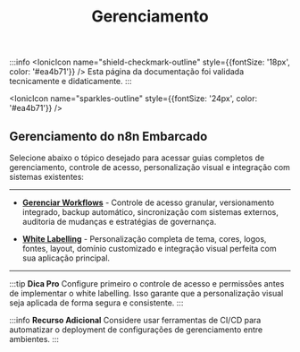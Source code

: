 ﻿---
sidebar_position: 3
title: Gerenciamento
description: Gerenciamento de workflows e white labelling no embed do n8n
keywords: [n8n, embed, gerenciamento, workflows, white label]
---


:::info
<IonicIcon name="shield-checkmark-outline" style={{fontSize: '18px', color: '#ea4b71'}} />
Esta página da documentação foi validada tecnicamente e didaticamente.
:::

<IonicIcon name="sparkles-outline" style={{fontSize: '24px', color: '#ea4b71'}} />

## Gerenciamento do n8n Embarcado

Selecione abaixo o tópico desejado para acessar guias completos de gerenciamento, controle de acesso, personalização visual e integração com sistemas existentes:

---

- **[Gerenciar Workflows](/embed/gerenciamento/gerenciar-workflows)** - Controle de acesso granular, versionamento integrado, backup automático, sincronização com sistemas externos, auditoria de mudanças e estratégias de governança.

- **[White Labelling](/embed/gerenciamento/white-labelling)** - Personalização completa de tema, cores, logos, fontes, layout, domínio customizado e integração visual perfeita com sua aplicação principal.

---

:::tip **Dica Pro**
Configure primeiro o controle de acesso e permissões antes de implementar o white labelling. Isso garante que a personalização visual seja aplicada de forma segura e consistente.
:::

:::info **Recurso Adicional**
Considere usar ferramentas de CI/CD para automatizar o deployment de configurações de gerenciamento entre ambientes.
:::
